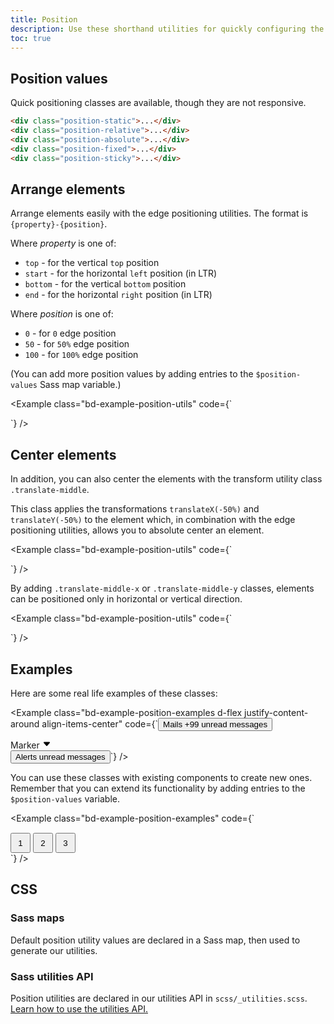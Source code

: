 ```yaml
---
title: Position
description: Use these shorthand utilities for quickly configuring the position of an element.
toc: true
---
```


## Position values

Quick positioning classes are available, though they are not responsive.

```html
<div class="position-static">...</div>
<div class="position-relative">...</div>
<div class="position-absolute">...</div>
<div class="position-fixed">...</div>
<div class="position-sticky">...</div>
```

## Arrange elements

Arrange elements easily with the edge positioning utilities. The format is `{property}-{position}`.

Where *property* is one of:

- `top` - for the vertical `top` position
- `start` - for the horizontal `left` position (in LTR)
- `bottom` - for the vertical `bottom` position
- `end` - for the horizontal `right` position (in LTR)

Where *position* is one of:

- `0` - for `0` edge position
- `50` - for `50%` edge position
- `100` - for `100%` edge position

(You can add more position values by adding entries to the `$position-values` Sass map variable.)

<Example class="bd-example-position-utils" code={`<div class="position-relative">
  <div class="position-absolute top-0 start-0"></div>
  <div class="position-absolute top-0 end-0"></div>
  <div class="position-absolute top-50 start-50"></div>
  <div class="position-absolute bottom-50 end-50"></div>
  <div class="position-absolute bottom-0 start-0"></div>
  <div class="position-absolute bottom-0 end-0"></div>
</div>`} />

## Center elements

In addition, you can also center the elements with the transform utility class `.translate-middle`.

This class applies the transformations `translateX(-50%)` and `translateY(-50%)` to the element which, in combination with the edge positioning utilities, allows you to absolute center an element.

<Example class="bd-example-position-utils" code={`<div class="position-relative">
  <div class="position-absolute top-0 start-0 translate-middle"></div>
  <div class="position-absolute top-0 start-50 translate-middle"></div>
  <div class="position-absolute top-0 start-100 translate-middle"></div>
  <div class="position-absolute top-50 start-0 translate-middle"></div>
  <div class="position-absolute top-50 start-50 translate-middle"></div>
  <div class="position-absolute top-50 start-100 translate-middle"></div>
  <div class="position-absolute top-100 start-0 translate-middle"></div>
  <div class="position-absolute top-100 start-50 translate-middle"></div>
  <div class="position-absolute top-100 start-100 translate-middle"></div>
</div>`} />

By adding `.translate-middle-x` or `.translate-middle-y` classes, elements can be positioned only in horizontal or vertical direction.

<Example class="bd-example-position-utils" code={`<div class="position-relative">
  <div class="position-absolute top-0 start-0"></div>
  <div class="position-absolute top-0 start-50 translate-middle-x"></div>
  <div class="position-absolute top-0 end-0"></div>
  <div class="position-absolute top-50 start-0 translate-middle-y"></div>
  <div class="position-absolute top-50 start-50 translate-middle"></div>
  <div class="position-absolute top-50 end-0 translate-middle-y"></div>
  <div class="position-absolute bottom-0 start-0"></div>
  <div class="position-absolute bottom-0 start-50 translate-middle-x"></div>
  <div class="position-absolute bottom-0 end-0"></div>
</div>`} />

## Examples

Here are some real life examples of these classes:

<Example class="bd-example-position-examples d-flex justify-content-around align-items-center" code={`<button type="button" class="btn btn-primary position-relative">
  Mails <span class="position-absolute top-0 start-100 translate-middle badge rounded-pill text-bg-secondary">+99 <span class="visually-hidden">unread messages</span></span>
</button>

<div class="position-relative py-2 px-4 text-bg-secondary border border-secondary rounded-pill">
  Marker <svg width="1em" height="1em" viewBox="0 0 16 16" class="position-absolute top-100 start-50 translate-middle mt-1" fill="var(--bs-secondary)" xmlns="http://www.w3.org/2000/svg" aria-hidden="true"><path d="M7.247 11.14L2.451 5.658C1.885 5.013 2.345 4 3.204 4h9.592a1 1 0 0 1 .753 1.659l-4.796 5.48a1 1 0 0 1-1.506 0z"/></svg>
</div>

<button type="button" class="btn btn-primary position-relative">
  Alerts <span class="position-absolute top-0 start-100 translate-middle badge border border-light rounded-circle bg-danger p-2"><span class="visually-hidden">unread messages</span></span>
</button>`} />

You can use these classes with existing components to create new ones. Remember that you can extend its functionality by adding entries to the `$position-values` variable.

<Example class="bd-example-position-examples" code={`<div class="position-relative m-4">
  <div class="progress" role="progressbar" aria-label="Progress" aria-valuenow="50" aria-valuemin="0" aria-valuemax="100" style="height: 1px;">
    <div class="progress-bar" style="width: 50%"></div>
  </div>
  <button type="button" class="position-absolute top-0 start-0 translate-middle btn btn-sm btn-primary rounded-pill" style="width: 2rem; height:2rem;">1</button>
  <button type="button" class="position-absolute top-0 start-50 translate-middle btn btn-sm btn-primary rounded-pill" style="width: 2rem; height:2rem;">2</button>
  <button type="button" class="position-absolute top-0 start-100 translate-middle btn btn-sm btn-secondary rounded-pill" style="width: 2rem; height:2rem;">3</button>
</div>`} />

## CSS

### Sass maps

Default position utility values are declared in a Sass map, then used to generate our utilities.

<ScssDocs name="position-map" file="scss/_variables.scss" />

### Sass utilities API

Position utilities are declared in our utilities API in `scss/_utilities.scss`. [Learn how to use the utilities API.]([[docsref:/utilities/api#using-the-api]])

<ScssDocs name="utils-position" file="scss/_utilities.scss" />
